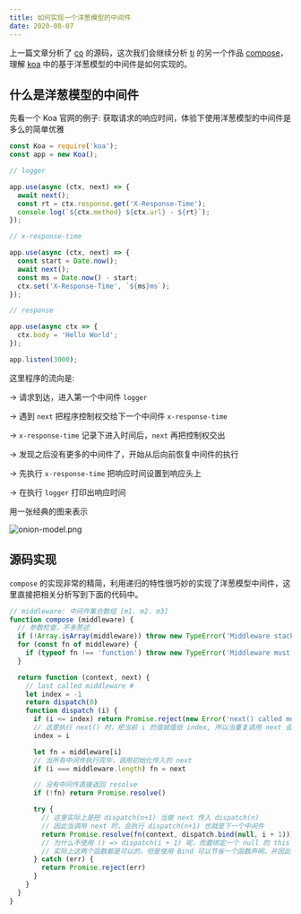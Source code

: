 ```yaml
---
title: 如何实现一个洋葱模型的中间件
date: 2020-08-07
---
```


上一篇文章分析了 [co](https://github.com/tj/co) 的源码，这次我们会继续分析 [tj](https://github.com/tj) 的另一个作品 [compose](https://github.com/koajs/compose)，
理解 [koa](https://github.com/koajs) 中的基于洋葱模型的中间件是如何实现的。

## 什么是洋葱模型的中间件

先看一个 Koa 官网的例子: 获取请求的响应时间，体验下使用洋葱模型的中间件是多么的简单优雅

```js
const Koa = require('koa');
const app = new Koa();

// logger

app.use(async (ctx, next) => {
  await next();
  const rt = ctx.response.get('X-Response-Time');
  console.log(`${ctx.method} ${ctx.url} - ${rt}`);
});

// x-response-time

app.use(async (ctx, next) => {
  const start = Date.now();
  await next();
  const ms = Date.now() - start;
  ctx.set('X-Response-Time', `${ms}ms`);
});

// response

app.use(async ctx => {
  ctx.body = 'Hello World';
});

app.listen(3000);
```

这里程序的流向是:

-> 请求到达，进入第一个中间件 `logger`

-> 遇到 `next` 把程序控制权交给下一个中间件 `x-response-time`

-> `x-response-time` 记录下进入时间后，`next` 再把控制权交出

-> 发现之后没有更多的中间件了，开始从后向前恢复中间件的执行

-> 先执行 `x-response-time` 把响应时间设置到响应头上

-> 在执行 `logger` 打印出响应时间

用一张经典的图来表示

![onion-model.png](https://i.loli.net/2020/08/07/oyqwNpF9L23DgWX.png)

## 源码实现

`compose` 的实现非常的精简，利用递归的特性很巧妙的实现了洋葱模型中间件，这里直接把相关分析写到下面的代码中。

```js
// middleware: 中间件集合数组 [m1. m2. m3]
function compose (middleware) {
  // 参数检查，不多赘述
  if (!Array.isArray(middleware)) throw new TypeError('Middleware stack must be an array!')
  for (const fn of middleware) {
    if (typeof fn !== 'function') throw new TypeError('Middleware must be composed of functions!')
  }

  return function (context, next) {
    // last called middleware #
    let index = -1
    return dispatch(0)
    function dispatch (i) {
      if (i <= index) return Promise.reject(new Error('next() called multiple times'))
      // 这里执行 next() 时，把当前 i 的值赋值给 index, 所以当重复调用 next 会导致 index === i ，以此检查 next 多次调用的情况
      index = i

      let fn = middleware[i]
      // 当所有中间件执行完毕，调用初始化传入的 next
      if (i === middleware.length) fn = next

      // 没有中间件直接返回 resolve
      if (!fn) return Promise.resolve()

      try {
        // 这里实际上是把 dispatch(n+1) 当做 next 传入 dispatch(n)
        // 因此当调用 next 时，会执行 dispatch(n+1) 也就是下一个中间件
        return Promise.resolve(fn(context, dispatch.bind(null, i + 1)));
        // 为什么不使用 () => dispatch(i + 1) 呢，而要绑定一个 null 的 this
        // 实际上这两个函数都是可以的，但是使用 Bind 可以节省一个函数声明，并因此可以减少调用栈的大小
      } catch (err) {
        return Promise.reject(err)
      }
    }
  }
}
```
